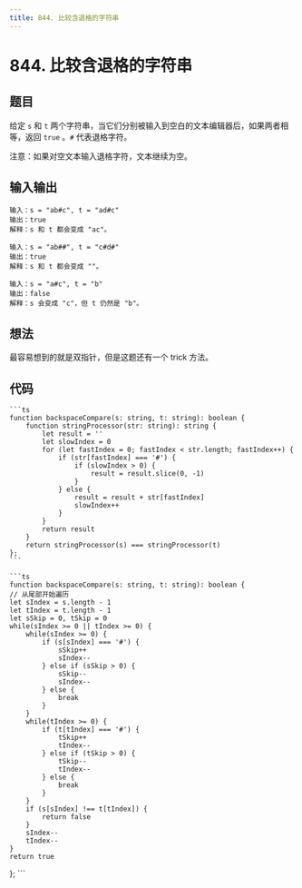 ```yaml
---
title: 844. 比较含退格的字符串
---
```



# 844. 比较含退格的字符串

## 题目

<BrowserWindow url='https://leetcode-cn.com/problems/backspace-string-compare/'>

  给定 `s` 和 `t` 两个字符串，当它们分别被输入到空白的文本编辑器后，如果两者相等，返回 `true` 。`#` 代表退格字符。

  注意：如果对空文本输入退格字符，文本继续为空。

</BrowserWindow>

## 输入输出

<Tabs groupId="solutions">
  <TabItem value="example1" label="示例1">

    输入：s = "ab#c", t = "ad#c"
    输出：true
    解释：s 和 t 都会变成 "ac"。

  </TabItem>
  <TabItem value="example2" label="示例2">

    输入：s = "ab##", t = "c#d#"
    输出：true
    解释：s 和 t 都会变成 ""。

  </TabItem>
  <TabItem value="example3" label="示例3">

    输入：s = "a#c", t = "b"
    输出：false
    解释：s 会变成 "c"，但 t 仍然是 "b"。

  </TabItem>
</Tabs>

## 想法

最容易想到的就是双指针，但是这题还有一个 trick 方法。

## 代码

<Tabs groupId="solutions">
  <TabItem value="ts1" label="TypeScript 1">

    ```ts
    function backspaceCompare(s: string, t: string): boolean {
        function stringProcessor(str: string): string {
            let result = ''
            let slowIndex = 0
            for (let fastIndex = 0; fastIndex < str.length; fastIndex++) {
                if (str[fastIndex] === '#') {
                    if (slowIndex > 0) {
                        result = result.slice(0, -1)
                    }
                } else {
                    result = result + str[fastIndex]
                    slowIndex++
                }
            }
            return result
        }
        return stringProcessor(s) === stringProcessor(t)
    };
    ```

  </TabItem>

  <TabItem value="ts2" label="TypeScript 2">

    ```ts
    function backspaceCompare(s: string, t: string): boolean {
    // 从尾部开始遍历
    let sIndex = s.length - 1
    let tIndex = t.length - 1
    let sSkip = 0, tSkip = 0
    while(sIndex >= 0 || tIndex >= 0) {
        while(sIndex >= 0) {
            if (s[sIndex] === '#') {
                sSkip++
                sIndex--
            } else if (sSkip > 0) {
                sSkip--
                sIndex--
            } else {
                break
            }
        }
        while(tIndex >= 0) {
            if (t[tIndex] === '#') {
                tSkip++
                tIndex--
            } else if (tSkip > 0) {
                tSkip--
                tIndex--
            } else {
                break
            }
        }
        if (s[sIndex] !== t[tIndex]) {
            return false
        }
        sIndex--
        tIndex--
    }
    return true
};
    ```

  </TabItem>
</Tabs>